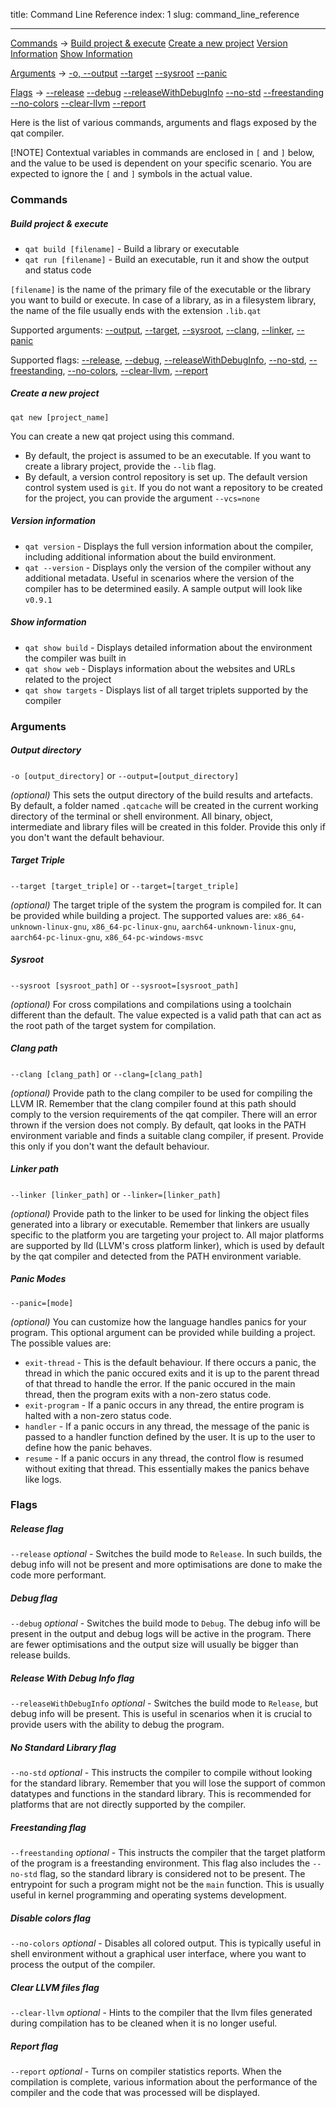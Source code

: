 title: Command Line Reference
index: 1
slug: command_line_reference

---

[Commands](#commands) -> [Build project & execute](#build_project_execute) [Create a new project](#create_a_new_project) [Version Information](#version_information) [Show Information](#show_information)

[Arguments](#arguments) -> [-o, --output](#output_directory) [--target](#target_triple) [--sysroot](#sysroot) [--panic](#panic_modes)

[Flags](#flags) -> [--release](#release_flag) [--debug](#debug_flag) [--releaseWithDebugInfo](#release_with_debug_info_flag) [--no-std](#no_standard_library_flag) [--freestanding](#freestanding_flag) [--no-colors](#disable_colors_flag) [--clear-llvm](#clear_llvm_files_flag) [--report](#report_flag)

Here is the list of various commands, arguments and flags exposed by the qat compiler.

[!NOTE] Contextual variables in commands are enclosed in `[` and `]` below, and the value to be used is dependent on your specific scenario. You are expected to ignore the `[` and `]` symbols in the actual value.

### Commands

##### Build project & execute

- `qat build [filename]` - Build a library or executable
- `qat run [filename]` - Build an executable, run it and show the output and status code

`[filename]` is the name of the primary file of the executable or the library you want to build or execute. In case of a library, as in a filesystem library, the name of the file usually ends with the extension `.lib.qat`

Supported arguments: [--output](#output_directory), [--target](#target_triple), [--sysroot](#sysroot), [--clang](#clang_path), [--linker](#linker_path), [--panic](#panic_modes)

Supported flags: [--release](#release_flag), [--debug](#debug_flag), [--releaseWithDebugInfo](#release_with_debug_info_flag), [--no-std](#no_standard_library_flag), [--freestanding](#freestanding_flag), [--no-colors](#disable_colors_flag), [--clear-llvm](#clear_llvm_files_flag), [--report](#report_flag)

##### Create a new project

`qat new [project_name]`

You can create a new qat project using this command.

- By default, the project is assumed to be an executable. If you want to create a library project, provide the `--lib` flag.
- By default, a version control repository is set up. The default version control system used is `git`. If you do not want a repository to be created for the project, you can provide the argument `--vcs=none`

##### Version information

- `qat version` - Displays the full version information about the compiler, including additional information about the build environment.
- `qat --version` - Displays only the version of the compiler without any additional metadata. Useful in scenarios where the version of the compiler has to be determined easily. A sample output will look like `v0.9.1`

##### Show information

- `qat show build` - Displays detailed information about the environment the compiler was built in
- `qat show web` - Displays information about the websites and URLs related to the project
- `qat show targets` - Displays list of all target triplets supported by the compiler

### Arguments

##### Output directory

`-o [output_directory]` or `--output=[output_directory]`

_(optional)_ This sets the output directory of the build results and artefacts. By default, a folder named `.qatcache` will be created in the current working directory of the terminal or shell environment. All binary, object, intermediate and library files will be created in this folder. Provide this only if you don't want the default behaviour.

##### Target Triple

`--target [target_triple]` or `--target=[target_triple]`

_(optional)_ The target triple of the system the program is compiled for. It can be provided while building a project. The supported values are: `x86_64-unknown-linux-gnu`, `x86_64-pc-linux-gnu`, `aarch64-unknown-linux-gnu`, `aarch64-pc-linux-gnu`, `x86_64-pc-windows-msvc`

##### Sysroot

`--sysroot [sysroot_path]` or `--sysroot=[sysroot_path]`

_(optional)_ For cross compilations and compilations using a toolchain different than the default. The value expected is a valid path that can act as the root path of the target system for compilation.

##### Clang path

`--clang [clang_path]` or `--clang=[clang_path]`

_(optional)_ Provide path to the clang compiler to be used for compiling the LLVM IR. Remember that the clang compiler found at this path should comply to the version requirements of the qat compiler. There will an error thrown if the version does not comply. By default, qat looks in the PATH environment variable and finds a suitable clang compiler, if present. Provide this only if you don't want the default behaviour.

##### Linker path

`--linker [linker_path]` or `--linker=[linker_path]`

_(optional)_ Provide path to the linker to be used for linking the object files generated into a library or executable. Remember that linkers are usually specific to the platform you are targeting your project to. All major platforms are supported by lld (LLVM's cross platform linker), which is used by default by the qat compiler and detected from the PATH environment variable.

##### Panic Modes

`--panic=[mode]`

_(optional)_ You can customize how the language handles panics for your program. This optional argument can be provided while building a project. The possible values are:

- `exit-thread` - This is the default behaviour. If there occurs a panic, the thread in which the panic occured exits and it is up to the parent thread of that thread to handle the error. If the panic occured in the main thread, then the program exits with a non-zero status code.
- `exit-program` - If a panic occurs in any thread, the entire program is halted with a non-zero status code.
- `handler` - If a panic occurs in any thread, the message of the panic is passed to a handler function defined by the user. It is up to the user to define how the panic behaves.
- `resume` - If a panic occurs in any thread, the control flow is resumed without exiting that thread. This essentially makes the panics behave like logs.

### Flags

##### Release flag

`--release` _optional_ - Switches the build mode to `Release`. In such builds, the debug info will not be present and more optimisations are done to make the code more performant.

##### Debug flag

`--debug` _optional_ - Switches the build mode to `Debug`. The debug info will be present in the output and debug logs will be active in the program. There are fewer optimisations and the output size will usually be bigger than release builds.

##### Release With Debug Info flag

`--releaseWithDebugInfo` _optional_ - Switches the build mode to `Release`, but debug info will be present. This is useful in scenarios when it is crucial to provide users with the ability to debug the program.

##### No Standard Library flag

`--no-std` _optional_ - This instructs the compiler to compile without looking for the standard library. Remember that you will lose the support of common datatypes and functions in the standard library. This is recommended for platforms that are not directly supported by the compiler.

##### Freestanding flag

`--freestanding` _optional_ - This instructs the compiler that the target platform of the program is a freestanding environment. This flag also includes the `--no-std` flag, so the standard library is considered not to be present. The entrypoint for such a program might not be the `main` function. This is usually useful in kernel programming and operating systems development.

##### Disable colors flag

`--no-colors` _optional_ - Disables all colored output. This is typically useful in shell environment without a graphical user interface, where you want to process the output of the compiler.

##### Clear LLVM files flag

`--clear-llvm` _optional_ - Hints to the compiler that the llvm files generated during compilation has to be cleaned when it is no longer useful.

##### Report flag

`--report` _optional_ - Turns on compiler statistics reports. When the compilation is complete, various information about the performance of the compiler and the code that was processed will be displayed.
